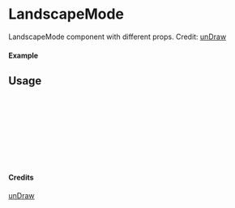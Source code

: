 
<Meta of={LandscapeMode} title="unDraw/LandscapeMode" />

# LandscapeMode

LandscapeMode component with different props.
Credit: [unDraw](https://undraw.co/illustrations)

#### Example

<Canvas of={LandscapeMode.Primary} />

## Usage

```ts
import { LandscapeMode } from "yadl-ui";

const Example = () => {
  return (
      <LandscapeMode />
  );
};

export default Example;
```

#### Credits
[unDraw](https://undraw.co/illustrations)
